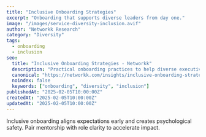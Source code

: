 ---
title: "Inclusive Onboarding Strategies"
excerpt: "Onboarding that supports diverse leaders from day one."
image: "/images/service-diversity-inclusion.avif"
author: "Networkk Research"
category: "Diversity"
tags:
  - onboarding
  - inclusion
seo:
  title: "Inclusive Onboarding Strategies - Networkk"
  description: "Practical onboarding practices to help diverse executives integrate quickly and perform from the start."
  canonical: "https://networkk.com/insights/inclusive-onboarding-strategies/"
  noindex: false
  keywords: ["onboarding", "diversity", "inclusion"]
publishedAt: "2025-02-05T10:00:00Z"
createdAt: "2025-02-05T10:00:00Z"
updatedAt: "2025-02-05T10:00:00Z"
---

Inclusive onboarding aligns expectations early and creates psychological safety. Pair mentorship with role clarity to accelerate impact.
